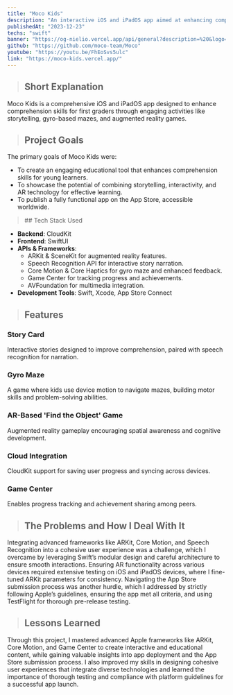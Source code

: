 ```yaml
---
title: "Moco Kids"
description: "An interactive iOS and iPadOS app aimed at enhancing comprehension skills for first graders, featuring engaging activities such as storytelling, gyro-based mazes, and augmented reality games."
publishedAt: "2023-12-23"
techs: "swift"
banner: "https://og-nielio.vercel.app/api/general?description=%20&logo=https%3A%2F%2Fog-nielio.vercel.app%2Fimages%2Flogo.png&logoWidth=150&siteName=Moco%20Kids&theme=dark"
github: "https://github.com/moco-team/Moco"
youtube: "https://youtu.be/FhEoSvs5ulc"
link: "https://moco-kids.vercel.app/"
---
```


> ## Short Explanation

Moco Kids is a comprehensive iOS and iPadOS app designed to enhance comprehension skills for 
first graders through engaging activities like storytelling, gyro-based mazes, and augmented reality games.

> ## Project Goals

The primary goals of Moco Kids were:

- To create an engaging educational tool that enhances comprehension skills for young learners.
- To showcase the potential of combining storytelling, interactivity, and AR technology for effective learning.
- To publish a fully functional app on the App Store, accessible worldwide.

<blockquote className="with-icons">
   ## Tech Stack Used
   <div className="not-prose mt-2">
      <TechIcons techs={["swift"]} />
   </div>
</blockquote>

- **Backend**: CloudKit
- **Frontend**: SwiftUI
- **APIs & Frameworks**:
   - ARKit & SceneKit for augmented reality features.
   - Speech Recognition API for interactive story narration.
   - Core Motion & Core Haptics for gyro maze and enhanced feedback.
   - Game Center for tracking progress and achievements.
   - AVFoundation for multimedia integration.
- **Development Tools**: Swift, Xcode, App Store Connect

> ## Features

### Story Card

Interactive stories designed to improve comprehension, paired with speech recognition for narration.

### Gyro Maze

A game where kids use device motion to navigate mazes, building motor skills and problem-solving abilities.

### AR-Based 'Find the Object' Game

Augmented reality gameplay encouraging spatial awareness and cognitive development.

### Cloud Integration

CloudKit support for saving user progress and syncing across devices.

### Game Center

Enables progress tracking and achievement sharing among peers.

> ## The Problems and How I Deal With It

Integrating advanced frameworks like ARKit, Core Motion, and Speech Recognition into a cohesive user experience 
was a challenge, which I overcame by leveraging Swift’s modular design and careful architecture to ensure smooth 
interactions. Ensuring AR functionality across various devices required extensive testing on iOS and iPadOS devices, 
where I fine-tuned ARKit parameters for consistency. Navigating the App Store submission process was another hurdle, 
which I addressed by strictly following Apple’s guidelines, ensuring the app met all criteria, and using TestFlight 
for thorough pre-release testing.

> ## Lessons Learned

Through this project, I mastered advanced Apple frameworks like ARKit, Core Motion, and Game Center to create 
interactive and educational content, while gaining valuable insights into app deployment and the App Store submission 
process. I also improved my skills in designing cohesive user experiences that integrate diverse technologies and 
learned the importance of thorough testing and compliance with platform guidelines for a successful app launch.
